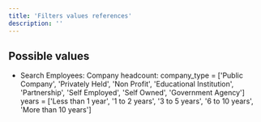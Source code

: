 ```yaml
---
title: 'Filters values references'
description: ''
---
```


## Possible values
- Search Employees:
Company headcount: company_type = ['Public Company', 'Privately Held', 'Non Profit', 'Educational Institution', 'Partnership', 'Self Employed', 'Self Owned', 'Government Agency']
years = ['Less than 1 year', '1 to 2 years', '3 to 5 years', '6 to 10 years', 'More than 10 years']